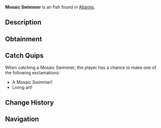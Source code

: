 {{FishInfobox
|image          = Mosaic Swimmer.png
|rarity         = Uncommon
|sea            = First Sea
|location       = [[Atlantis]]
|sublocation    = 
|sources        = Fishing Rod
|radar_location = 
|xp             = 95
|weather        = 
|time           = 
|season         = Spring
|bait           = Coral
|base_weight    = 4
|base_value     = 150
|weight_range   = 2
|base_chance    = 55
|base_resil     = 70
}}
'''Mosaic Swimmer''' is an {{Rarity|Uncommon}} fish found in [[Atlantis]].

== Description ==
{{Description|The scales of these fish form intricate patterns matching the ethereal mosaics. They often gather in groups to create living recreations of the abyss's lost artwork.|Bestiary Entry}}

== Obtainment ==
{{Description|Ethereal Abyss Pool|Bestiary Hint}}
{{Fish Availability|
Atlantis/Ethereal Abyss
|top_rods      = 
Summit Rod\141383.77\103005.23;
Champions Rod\139848.29\101096.41;
Egg Rod\139316.48\111664.01;
Depthseeker Rod\139267.86\100002.54;
Celestial Rod\139164.55\103026.59;
Training Rod\129050.28\131861.77;
Flimsy Rod\95216.48\95216.48;
Candy Cane Rod\107323.8\102861.48;
Ethereal Prism Rod\137487.6\160180.66;
Leviathan's Fang Rod\129087.45\139767.42;
Astralhook Rod\136839.79\130081.8;
No-Life Rod\131336.88\127546.01;
Verdant Shear Rod\137929.14\107952.24;
Avalanche Rod\137426.23\98229.6;
Trident Rod\133795.1\89814.15;
Free Spirit Rod\131025.6\89590.44;
Blazebringer Rod\128705.86\101811.31;
Zeus Rod\127788.26\107883.53;
Seraphic Rod\126560.97\126560.97;
Volcanic Rod\124781.9\81871.97;
Challenger's Rod\120136.66\115930.71;
Rod Of The Forgotten Fang\115578.38\115578.38;
Rod Of The Depths\112868.02\104991.9;
Rod Of The Exalted One\100614.25\105325.96;
Steady Rod\65364.6\55727.13
|recommended   = Depthseeker Rod
}}

== Catch Quips ==
When catching a Mosaic Swimmer, the player has a chance to make one of the following exclamations:
* A Mosaic Swimmer!
* Living art!

== Change History ==
{{Change History|{{subst:Current Version}}}}

== Navigation ==
{{Fish Navbox|Atlantis}}